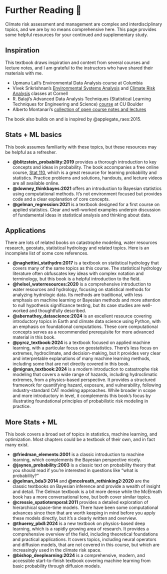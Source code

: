 # Further Reading 🎯 {.unnumbered}

Climate risk assessment and management are complex and interdisciplinary topics, and we are by no means comprehensive here.
This page provides some helpful resources for your continued and supplementary study.

## Inspiration

This textbook draws inspiration and content from several courses and lecture notes, and I am grateful to the instructors who have shared their materials with me.

- Upmanu Lall's Environmental Data Analysis course at Columbia
- Vivek Srikrishnan's [Environmental Systems Analysis](https://viveks.me/environmental-systems-analysis/) and [Climate Risk Analysis](https://viveks.me/climate-risk-analysis/) classes at Cornell
- R. Balaji's Advanced Data Analysis Techniques
(Statistical Learning Techniques for Engineering and Science) [course](https://civil.colorado.edu/~balajir/CVEN6833/) at CU Boulder
- Alberto Montanari's [collection of open course notes and lectures](https://www.albertomontanari.it/lectures)

The book also builds on and is inspired by @applegate_raes:2015.

## Stats + ML basics

This book assumes familiarity with these topics, but these resources may be helpful as a refresher.

- **@blitzstein_probability:2019** provides a thorough introduction to key concepts and ideas in probability. The book accompanies a free online course, [Stat 110](https://projects.iq.harvard.edu/stat110/home), which is a great resource for learning probability and statistics. Practice problems and solutions, handouts, and lecture videos are all available online.
- **@downey_thinkbayes:2021** offers an introduction to Bayesian statistics using computational methods. It's not environment focused but provides code and a clear explanation of core concepts.
- **@gelman_regression:2021** is a textbook designed for a first course on applied statistics. Clear and well-worked examples underpin discussion of fundamental ideas in statistical analysis and thinking about data.

## Applications

There are lots of related books on catastrophe modeling, water resources research, geostats, statistical hydrology and related topics.
Here is an incomplete list of some core references.

- **@naghettini_stathydro:2017** is a textbook on statistical hydrology that covers many of the same topics as this course. The statistical hydrology literature often obfuscates key ideas with complex notation and terminology, but this book is a helpful introduction to the field.
- **@helsel_waterresources:2020** is a comprehensive introduction to water resources and hydrology, focusing on statistical methods for analyzing hydrologic data. Its methods are traditional, with less emphasis on machine learning or Bayesian methods and more attention to null hypothesis significance testing, but its case studies are well-worked and thoughtfully described.
- **@abernathey_datascience:2024** is an excellent resource covering introductory topics in Earth and climate data science using Python, with an emphasis on foundational computations. These core computational concepts serves as a recommended prerequisite for more advanced material in this book.
- **@pyrcz_textbook:2024** is a textbook focused on applied machine learning, with a particular focus on geostatistics. There's less focus on extremes, hydroclimate, and decision-making, but it provides very clear and interpretable explanations of many machine learning methods, including some that are not directly covered in this book.
- **@mignan_textbook:2024**  is a modern introduction to catastrophe risk modeling that covers a wide range of hazards, including hydroclimatic extremes, from a physics-based perspective. It provides a structured framework for quantifying hazard, exposure, and vulnerability, following industry-standard CAT modeling approaches. While broader in scope and more introductory in level, it complements this book’s focus by illustrating foundational principles of probabilistic risk modeling in practice.

## More Stats + ML

This book covers a broad set of topics in statistics, machine learning, and optimization.
Most chapters could be a textbook of their own, and in fact many exist.

- **@friedman_elements:2001** is a classic introduction to machine learning, which complements the Bayesian perspective nicely.
- **@jaynes_probability:2003** is a classic text on probability theory that you should read if you're interested in questions like "what is probability?"
- **@gelman_bda3:2014** and **@mcelreath_rethinking2:2020** are the classic textbooks on Bayesian inference and provide a wealth of insight and detail. The Gelman textbook is a bit more dense while the McElreath book has a more conversational tone, but both cover similar topics.
- **@cressie_spatiotemporal:2011** provides a detailed exploration of hierarchical space-time models. There have been some computational advances since then that are worth keeping in mind before you apply these models directly, but it's a clearly written and overview.
- **@thuerey_pbdl:2024** is a new textbook on physics-based deep learning, which is a rapidly growing area of research. It provides a comprehensive overview of the field, including theoretical foundations and practical applications. It covers topics, including neural operators and diffusion models, that are not covered in this course, but which are increasingly used in the climate risk space.
- **@bishop_deeplearning:2024** is a comprehensive, modern, and accessible start-to-finish textbook covering machine learning from basic probability through diffusion models.

